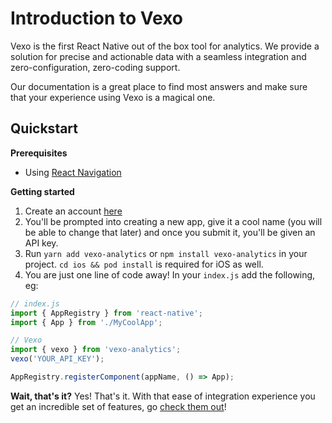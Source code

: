
# Introduction to Vexo

Vexo is the first React Native out of the box tool for analytics.
We provide a solution for precise and actionable data with a seamless integration and zero-configuration, zero-coding support.

Our documentation is a great place to find most answers and make sure that your experience using Vexo is a magical one.

## Quickstart

**Prerequisites**

- Using [React Navigation](https://reactnavigation.org/)

**Getting started**

1. Create an account [here](https://www.vexo.co/sign-up)
2. You'll be prompted into creating a new app, give it a cool name (you will be able to change that later) and once you submit it, you'll be given an API key.
3. Run `yarn add vexo-analytics` or `npm install vexo-analytics` in your project. `cd ios && pod install` is required for iOS as well.
4. You are just one line of code away! In your `index.js` add the following, eg:

```js
// index.js
import { AppRegistry } from 'react-native';
import { App } from './MyCoolApp';

// Vexo
import { vexo } from 'vexo-analytics';
vexo('YOUR_API_KEY');

AppRegistry.registerComponent(appName, () => App);
```

**Wait, that's it?** Yes! That's it. With that ease of integration experience you get an incredible set of features, go [check them out](https://www.vexo.co/docs/features)!

